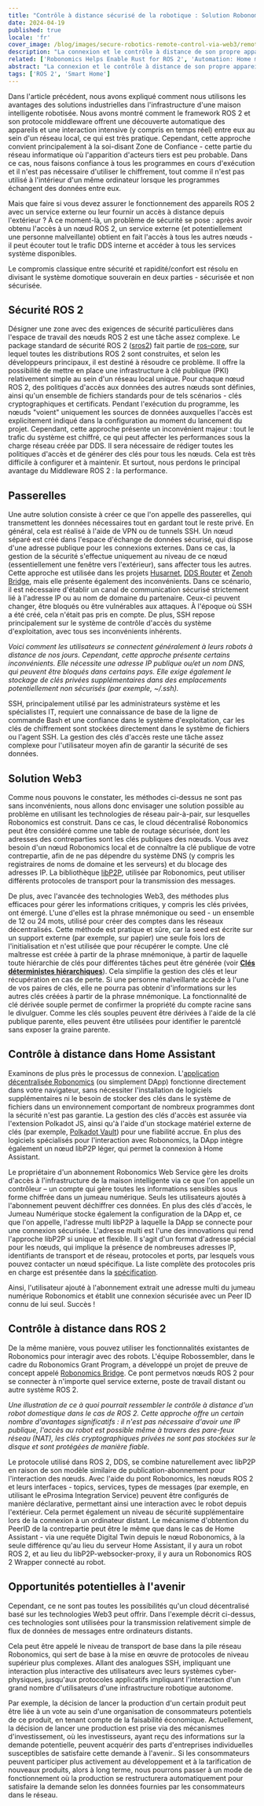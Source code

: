 ```yaml
---
title: "Contrôle à distance sécurisé de la robotique : Solution Robonomics"
date: 2024-04-19
published: true
locale: 'fr'
cover_image: /blog/images/secure-robotics-remote-control-via-web3/remote_control_cover.png
description: "La connexion et le contrôle à distance de son propre appareil intelligent est une fonctionnalité très populaire auprès des utilisateurs. Cependant, une tâche aussi triviale pose encore de nombreuses difficultés aux utilisateurs inexpérimentés - de la gestion du NAT aux questions de sécurité. Dans un nouvel article, nous montrerons comment ces difficultés peuvent être surmontées grâce à Robonomics."
related: ['Robonomics Helps Enable Rust for ROS 2', 'Automation: Home meets Industrial']
abstract: "La connexion et le contrôle à distance de son propre appareil intelligent est une fonctionnalité très populaire auprès des utilisateurs. Cependant, une tâche aussi triviale pose encore de nombreuses difficultés aux utilisateurs inexpérimentés - de la gestion du NAT aux questions de sécurité. Dans un nouvel article, nous montrerons comment ces difficultés peuvent être surmontées grâce à Robonomics."
tags: ['ROS 2', 'Smart Home']
---
```


Dans l'article précédent, nous avons expliqué comment nous utilisons les avantages des solutions industrielles dans l'infrastructure d'une maison intelligente robotisée. Nous avons montré comment le framework ROS 2 et son protocole middleware offrent une découverte automatique des appareils et une interaction intensive (y compris en temps réel) entre eux au sein d'un réseau local, ce qui est très pratique. Cependant, cette approche convient principalement à la soi-disant Zone de Confiance - cette partie du réseau informatique où l'apparition d'acteurs tiers est peu probable. Dans ce cas, nous faisons confiance à tous les programmes en cours d'exécution et il n'est pas nécessaire d'utiliser le chiffrement, tout comme il n'est pas utilisé à l'intérieur d'un même ordinateur lorsque les programmes échangent des données entre eux.

Mais que faire si vous devez assurer le fonctionnement des appareils ROS 2 avec un service externe ou leur fournir un accès à distance depuis l'extérieur ? À ce moment-là, un problème de sécurité se pose : après avoir obtenu l'accès à un nœud ROS 2, un service externe (et potentiellement une personne malveillante) obtient en fait l'accès à tous les autres nœuds - il peut écouter tout le trafic DDS interne et accéder à tous les services système disponibles.

Le compromis classique entre sécurité et rapidité/confort est résolu en divisant le système domotique souverain en deux parties - sécurisée et non sécurisée.

## Sécurité ROS 2

Désigner une zone avec des exigences de sécurité particulières dans l'espace de travail des nœuds ROS 2 est une tâche assez complexe. Le package standard de sécurité ROS 2 ([sros2](https://docs.ros.org/fr/rolling/Concepts/Intermediate/About-Security.html)) fait partie de [ros-core](https://ros.org/reps/rep-2001.html#id32), sur lequel toutes les distributions ROS 2 sont construites, et selon les développeurs principaux, il est destiné à résoudre ce problème. Il offre la possibilité de mettre en place une infrastructure à clé publique (PKI) relativement simple au sein d'un réseau local unique. Pour chaque nœud ROS 2, des politiques d'accès aux données des autres nœuds sont définies, ainsi qu'un ensemble de fichiers standards pour de tels scénarios - clés cryptographiques et certificats. Pendant l'exécution du programme, les nœuds "voient" uniquement les sources de données auxquelles l'accès est explicitement indiqué dans la configuration au moment du lancement du projet. Cependant, cette approche présente un inconvénient majeur : tout le trafic du système est chiffré, ce qui peut affecter les performances sous la charge réseau créée par DDS. Il sera nécessaire de rédiger toutes les politiques d'accès et de générer des clés pour tous les nœuds. Cela est très difficile à configurer et à maintenir. Et surtout, nous perdons le principal avantage du Middleware ROS 2 : la performance.

## Passerelles

Une autre solution consiste à créer ce que l'on appelle des passerelles, qui transmettent les données nécessaires tout en gardant tout le reste privé. En général, cela est réalisé à l'aide de VPN ou de tunnels SSH. Un nœud séparé est créé dans l'espace d'échange de données sécurisé, qui dispose d'une adresse publique pour les connexions externes. Dans ce cas, la gestion de la sécurité s'effectue uniquement au niveau de ce nœud (essentiellement une fenêtre vers l'extérieur), sans affecter tous les autres. Cette approche est utilisée dans les projets [Husarnet](https://github.com/husarnet/husarnet), [DDS Router](https://github.com/eProsima/DDS-Router) et [Zenoh Bridge](https://github.com/eclipse-zenoh/zenoh-plugin-ros2dds), mais elle présente également des inconvénients. Dans ce scénario, il est nécessaire d'établir un canal de communication sécurisé strictement lié à l'adresse IP ou au nom de domaine du partenaire. Ceux-ci peuvent changer, être bloqués ou être vulnérables aux attaques. À l'époque où SSH a été créé, cela n'était pas pris en compte. De plus, SSH repose principalement sur le système de contrôle d'accès du système d'exploitation, avec tous ses inconvénients inhérents.

<RbImage zoom src="/blog/images/secure-robotics-remote-control-via-web3/remote_control_legacy_approach.png" alt="Classic Remote Control via public IP and SSH/VPN" />

*Voici comment les utilisateurs se connectent généralement à leurs robots à distance de nos jours. Cependant, cette approche présente certains inconvénients. Elle nécessite une adresse IP publique ou/et un nom DNS, qui peuvent être bloqués dans certains pays. Elle exige également le stockage de clés privées supplémentaires dans des emplacements potentiellement non sécurisés (par exemple, ~/.ssh).*

SSH, principalement utilisé par les administrateurs système et les spécialistes IT, requiert une connaissance de base de la ligne de commande Bash et une confiance dans le système d'exploitation, car les clés de chiffrement sont stockées directement dans le système de fichiers ou l'agent SSH. La gestion des clés d'accès reste une tâche assez complexe pour l'utilisateur moyen afin de garantir la sécurité de ses données.

## Solution Web3

Comme nous pouvons le constater, les méthodes ci-dessus ne sont pas sans inconvénients, nous allons donc envisager une solution possible au problème en utilisant les technologies de réseau pair-à-pair, sur lesquelles Robonomics est construit. Dans ce cas, le cloud décentralisé Robonomics peut être considéré comme une table de routage sécurisée, dont les adresses des contreparties sont les clés publiques des nœuds. Vous avez besoin d'un nœud Robonomics local et de connaître la clé publique de votre contrepartie, afin de ne pas dépendre du système DNS (y compris les registraires de noms de domaine et les serveurs) et du blocage des adresses IP. La bibliothèque [libP2P](https://libp2p.io/), utilisée par Robonomics, peut utiliser différents protocoles de transport pour la transmission des messages.

De plus, avec l'avancée des technologies Web3, des méthodes plus efficaces pour gérer les informations critiques, y compris les clés privées, ont émergé. L'une d'elles est la phrase mnémonique ou seed - un ensemble de 12 ou 24 mots, utilisé pour créer des comptes dans les réseaux décentralisés. Cette méthode est pratique et sûre, car la seed est écrite sur un support externe (par exemple, sur papier) une seule fois lors de l'initialisation et n'est utilisée que pour récupérer le compte. Une clé maîtresse est créée à partir de la phrase mnémonique, à partir de laquelle toute hiérarchie de clés pour différentes tâches peut être générée (voir **[Clés déterministes hiérarchiques](https://docs.substrate.io/reference/command-line-tools/subkey/#hierarchical-deterministic-keys)**). Cela simplifie la gestion des clés et leur récupération en cas de perte. Si une personne malveillante accède à l'une de vos paires de clés, elle ne pourra pas obtenir d'informations sur les autres clés créées à partir de la phrase mnémonique. La fonctionnalité de clé dérivée souple permet de confirmer la propriété du compte racine sans le divulguer. Comme les clés souples peuvent être dérivées à l'aide de la clé publique parente, elles peuvent être utilisées pour identifier le parentclé sans exposer la graine parente.

## Contrôle à distance dans Home Assistant

Examinons de plus près le processus de connexion. L'[application décentralisée Robonomics](https://robonomics.app/) (ou simplement DApp) fonctionne directement dans votre navigateur, sans nécessiter l'installation de logiciels supplémentaires ni le besoin de stocker des clés dans le système de fichiers dans un environnement comportant de nombreux programmes dont la sécurité n'est pas garantie. La gestion des clés d'accès est assurée via l'extension Polkadot JS, ainsi qu'à l'aide d'un stockage matériel externe de clés (par exemple, [Polkadot Vault](https://wiki.polkadot.network/docs/polkadot-vault)) pour une fiabilité accrue. En plus des logiciels spécialisés pour l'interaction avec Robonomics, la DApp intègre également un nœud libP2P léger, qui permet la connexion à Home Assistant.

<RbImage zoom src="/blog/images/secure-robotics-remote-control-via-web3/robonomics_home_assistant_usecase.png" alt="Contrôle à distance Home Assistant" />

Le propriétaire d'un abonnement Robonomics Web Service gère les droits d'accès à l'infrastructure de la maison intelligente via ce que l'on appelle un contrôleur – un compte qui gère toutes les informations sensibles sous forme chiffrée dans un jumeau numérique. Seuls les utilisateurs ajoutés à l'abonnement peuvent déchiffrer ces données. En plus des clés d'accès, le Jumeau Numérique stocke également la configuration de la DApp et, ce que l'on appelle, l'adresse multi libP2P à laquelle la DApp se connecte pour une connexion sécurisée. L'adresse multi est l'une des innovations qui rend l'approche libP2P si unique et flexible. Il s'agit d'un format d'adresse spécial pour les nœuds, qui implique la présence de nombreuses adresses IP, identifiants de transport et de réseau, protocoles et ports, par lesquels vous pouvez contacter un nœud spécifique. La liste complète des protocoles pris en charge est présentée dans la [spécification](https://github.com/multiformats/multiaddr/blob/master/protocols.csv).

Ainsi, l'utilisateur ajouté à l'abonnement extrait une adresse multi du jumeau numérique Robonomics et établit une connexion sécurisée avec un Peer ID connu de lui seul. Succès !

## Contrôle à distance dans ROS 2

De la même manière, vous pouvez utiliser les fonctionnalités existantes de Robonomics pour interagir avec des robots. L'équipe Robossembler, dans le cadre du Robonomics Grant Program, a développé un projet de preuve de concept appelé [Robonomics Bridge](https://gitlab.com/robossembler/robonomics_bridge). Ce pont permetvos nœuds ROS 2 pour se connecter à n'importe quel service externe, poste de travail distant ou autre système ROS 2.

<RbImage zoom src="/blog/images/secure-robotics-remote-control-via-web3/robonomics_ros2_usecase.png" alt="Contrôle à distance ROS 2 avec Robonomics" />

*Une illustration de ce à quoi pourrait ressembler le contrôle à distance d'un robot domestique dans le cas de ROS 2. Cette approche offre un certain nombre d'avantages significatifs : il n'est pas nécessaire d'avoir une IP publique, l'accès au robot est possible même à travers des pare-feux réseau (NAT), les clés cryptographiques privées ne sont pas stockées sur le disque et sont protégées de manière fiable.*

Le protocole utilisé dans ROS 2, DDS, se combine naturellement avec libP2P en raison de son modèle similaire de publication-abonnement pour l'interaction des nœuds. Avec l'aide du pont Robonomics, les nœuds ROS 2 et leurs interfaces - topics, services, types de messages (par exemple, en utilisant le eProsima Integration Service) peuvent être configurés de manière déclarative, permettant ainsi une interaction avec le robot depuis l'extérieur. Cela permet également un niveau de sécurité supplémentaire lors de la connexion à un ordinateur distant. Le mécanisme d'obtention du PeerID de la contrepartie peut être le même que dans le cas de Home Assistant - via une requête Digital Twin depuis le nœud Robonomics, à la seule différence qu'au lieu du serveur Home Assistant, il y aura un robot ROS 2, et au lieu du libP2P-websocker-proxy, il y aura un Robonomics ROS 2 Wrapper connecté au robot.

## Opportunités potentielles à l'avenir

Cependant, ce ne sont pas toutes les possibilités qu'un cloud décentralisé basé sur les technologies Web3 peut offrir. Dans l'exemple décrit ci-dessus, ces technologies sont utilisées pour la transmission relativement simple de flux de données de messages entre ordinateurs distants.

Cela peut être appelé le niveau de transport de base dans la pile réseau Robonomics, qui sert de base à la mise en œuvre de protocoles de niveau supérieur plus complexes. Allant des analogues SSH, impliquant une interaction plus interactive des utilisateurs avec leurs systèmes cyber-physiques, jusqu'aux protocoles applicatifs impliquant l'interaction d'un grand nombre d'utilisateurs d'une infrastructure robotique autonome.

Par exemple, la décision de lancer la production d'un certain produit peut être liée à un vote au sein d'une organisation de consommateurs potentiels de ce produit, en tenant compte de la faisabilité économique. Actuellement, la décision de lancer une production est prise via des mécanismes d'investissement, où les investisseurs, ayant reçu des informations sur la demande potentielle, peuvent acquérir des parts d'entreprises individuelles susceptibles de satisfaire cette demande à l'avenir.. Si les consommateurs peuvent participer plus activement au développement et à la tarification de nouveaux produits, alors à long terme, nous pourrons passer à un mode de fonctionnement où la production se restructurera automatiquement pour satisfaire la demande selon les données fournies par les consommateurs dans le réseau.
